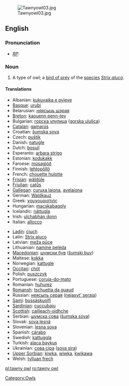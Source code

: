 [[Image:Tawnyowl03.jpg|thumb]]
==English==

===Pronunciation===
* ''[[RP]]:'' {{IPA|/ˈtɔːni əʊl/}}

===Noun===
{{en-noun|sg=[[tawny]] [[owl]]}}

# A type of owl; a [[bird of prey]] of the [[species]] ''[[Strix aluco]]''.

====Translations====
{{trans-top|a bird of prey}}
*Albanian: [[kukuvajka e pyjeve]]
*[[Basque]]: [[urubi]]
*Belarusian: [[няясыць шэрая]]
*[[Breton]]: [[kaouenn penn-tev]]
*Bulgarian: [[горска улулица]] ([[gorska ululica]])
*[[Catalan]]: [[gamarús]]
*Croatian: [[šumska sova]]
*Czech: [[puštík]]
*Danish: [[natugle]]
*Dutch: [[bosuil]] {{m}}
*Esperanto: [[arbara strigo]]
*Estonian: [[kodukakk]]
*Faroese: [[músagjóð]]
*Finnish: [[lehtopöllö]]
*French: [[chouette hulotte]] {{f}}
*[[Frisian]]: [[wâldûle]]
*[[Friulian]]: [[catůs]]
*[[Gallegan]]: [[curuxa laiona]], [[avelaiona]]
*German: [[Waldkauz]] {{m}}
*Greek: [[χουχουριστιής]]
*Hungarian: [[macskabagoly]]
*Icelandic: [[náttugla]]
*Irish: [[ulchabhán donn]]
*Italian: [[allocco]]
{{trans-mid}}
*[[Ladin]]: [[ciuch]]
*Latin: [[Strix aluco]]
*Latvian: [[meža pūce]]
*Lithuanian: [[naminė pelėda]]
*[[Macedonian]]: [[шумски був]] ([[šumski buv]])
*Maltese: [[kokka]]
*Norwegian: [[kattugle]]
*[[Occitan]]: [[chòt]]
*Polish: [[puszczyk]]
*Portuguese: [[coruja-do-mato]] {{f}}
*Romanian: [[huhurez]]
*[[Romansh]]: [[tschuetta da guaud]]
*Russian: [[неясыть серая]] ([[nejasyt' seraja]])
*[[Sami]]: [[bussáskuolfi]]
*[[Sardinian]]: [[cuccubaju]]
*[[Scottish]]: [[cailleach-oidhche]]
*Serbian: [[шумска сова]] ([[šumska sova]])
*Slovak: [[sova lesná]]
*Slovenian: [[lesna sova]]
*Spanish: [[cárabo]] {{m}}
*Swedish: [[kattuggla]]
*Turkish: [[alaca baykuş]]
*Ukrainian: [[сова сіра]] ([[sova sira]])
*[[Upper Sorbian]]: [[kiwka]], [[wiwka]], [[kwikawa]]
*Welsh: [[tylluan frech]]
{{trans-bottom}}

{{wikipedia}}

[[Category:Owls]]

[[pl:tawny owl]]
[[ro:tawny owl]]